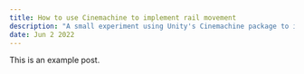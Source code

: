 ---
title: How to use Cinemachine to implement rail movement
description: "A small experiment using Unity's Cinemachine package to imitate Nier camera/gameplay transitions."
date: Jun 2 2022
---

This is an example post.

